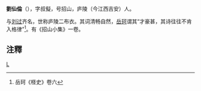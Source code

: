 {{No footnotes|time=2022-04-10T07:51:16+00:00}}
'''劉仙倫'''（{{bd|?||?|}}），字叔儗，号招山，庐陵（今江西吉安）人。

与[[刘过|刘过]]齐名，世称庐陵二布衣。其词清畅自然，[[岳珂|岳珂]]谓其“才豪甚，其诗往往不肯入格律”<ref>岳珂《柽史》卷六</ref>。有《招山小集》一卷。

==注釋==
{{reflist}}
[[category:宋朝詩人|L]]